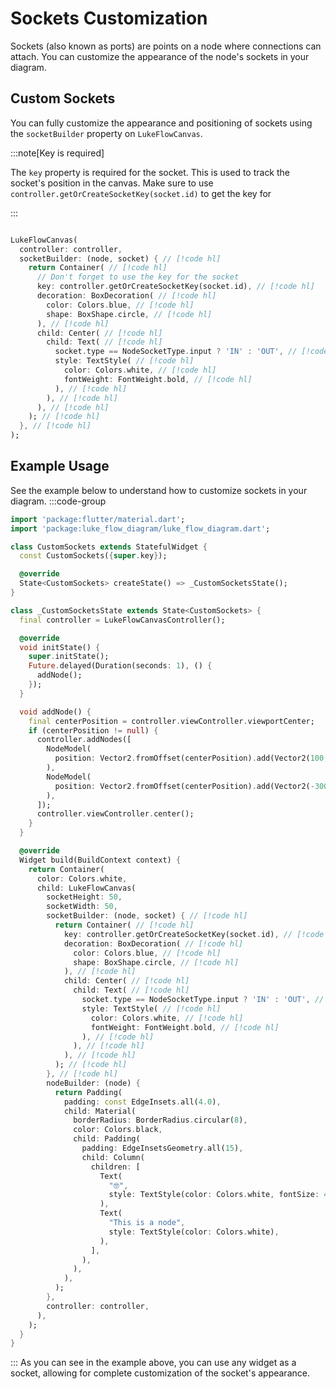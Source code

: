 
# Sockets Customization
Sockets (also known as ports) are points on a node where connections can attach.
You can customize the appearance of the node's sockets in your diagram.

## Custom Sockets
You can fully customize the appearance and positioning of sockets using the `socketBuilder` property on `LukeFlowCanvas`.

:::note[Key is required]

The `key` property is required for the socket.
This is used to track the socket's position in the canvas.
Make sure to use `controller.getOrCreateSocketKey(socket.id)` to get the key for

:::

```dart 

LukeFlowCanvas(
  controller: controller,
  socketBuilder: (node, socket) { // [!code hl]
    return Container( // [!code hl]
      // Don't forget to use the key for the socket
      key: controller.getOrCreateSocketKey(socket.id), // [!code hl]
      decoration: BoxDecoration( // [!code hl]
        color: Colors.blue, // [!code hl]
        shape: BoxShape.circle, // [!code hl]
      ), // [!code hl]
      child: Center( // [!code hl]
        child: Text( // [!code hl]
          socket.type == NodeSocketType.input ? 'IN' : 'OUT', // [!code hl]
          style: TextStyle( // [!code hl]
            color: Colors.white, // [!code hl]
            fontWeight: FontWeight.bold, // [!code hl]
          ), // [!code hl]
        ), // [!code hl]
      ), // [!code hl]
    ); // [!code hl]
  }, // [!code hl]
);
```

## Example Usage
See the example below to understand how to customize sockets in your diagram.
:::code-group

<div data-title="Preview" style={{width: '100%',}}>
<Demo url='/custom-sockets' />
</div>

```dart [</>]
import 'package:flutter/material.dart';
import 'package:luke_flow_diagram/luke_flow_diagram.dart';

class CustomSockets extends StatefulWidget {
  const CustomSockets({super.key});

  @override
  State<CustomSockets> createState() => _CustomSocketsState();
}

class _CustomSocketsState extends State<CustomSockets> {
  final controller = LukeFlowCanvasController();

  @override
  void initState() {
    super.initState();
    Future.delayed(Duration(seconds: 1), () {
      addNode();
    });
  }

  void addNode() {
    final centerPosition = controller.viewController.viewportCenter;
    if (centerPosition != null) {
      controller.addNodes([
        NodeModel(
          position: Vector2.fromOffset(centerPosition).add(Vector2(100, -100)),
        ),
        NodeModel(
          position: Vector2.fromOffset(centerPosition).add(Vector2(-300, -100)),
        ),
      ]);
      controller.viewController.center();
    }
  }

  @override
  Widget build(BuildContext context) {
    return Container(
      color: Colors.white,
      child: LukeFlowCanvas(
        socketHeight: 50,
        socketWidth: 50,
        socketBuilder: (node, socket) { // [!code hl]
          return Container( // [!code hl]
            key: controller.getOrCreateSocketKey(socket.id), // [!code hl]
            decoration: BoxDecoration( // [!code hl]
              color: Colors.blue, // [!code hl]
              shape: BoxShape.circle, // [!code hl]
            ), // [!code hl]
            child: Center( // [!code hl]
              child: Text( // [!code hl]
                socket.type == NodeSocketType.input ? 'IN' : 'OUT', // [!code hl]
                style: TextStyle( // [!code hl]
                  color: Colors.white, // [!code hl]
                  fontWeight: FontWeight.bold, // [!code hl]
                ), // [!code hl]
              ), // [!code hl]
            ), // [!code hl]
          ); // [!code hl]
        }, // [!code hl]
        nodeBuilder: (node) {
          return Padding(
            padding: const EdgeInsets.all(4.0),
            child: Material(
              borderRadius: BorderRadius.circular(8),
              color: Colors.black,
              child: Padding(
                padding: EdgeInsetsGeometry.all(15),
                child: Column(
                  children: [
                    Text(
                      "🤓",
                      style: TextStyle(color: Colors.white, fontSize: 40),
                    ),
                    Text(
                      "This is a node",
                      style: TextStyle(color: Colors.white),
                    ),
                  ],
                ),
              ),
            ),
          );
        },
        controller: controller,
      ),
    );
  }
}
```
:::
As you can see in the example above, you can use any widget as a socket, allowing for complete customization of the socket's appearance.
